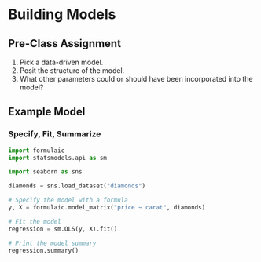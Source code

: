# Building Models

## Pre-Class Assignment

1.  Pick a data-driven model.
2.  Posit the structure of the model.
3.  What other parameters could or should have been incorporated into the model?

## Example Model

### Specify, Fit, Summarize

```python
import formulaic
import statsmodels.api as sm

import seaborn as sns

diamonds = sns.load_dataset("diamonds")

# Specify the model with a formula
y, X = formulaic.model_matrix("price ~ carat", diamonds)

# Fit the model
regression = sm.OLS(y, X).fit()

# Print the model summary
regression.summary()
```
